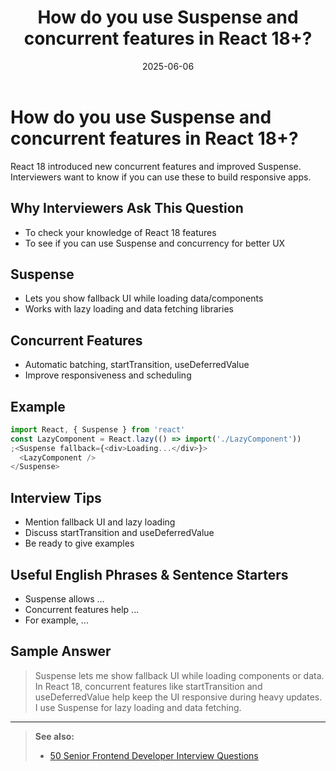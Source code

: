 ﻿---
title: 'How do you use Suspense and concurrent features in React 18+?'
date: '2025-06-06'
tags: ['interview', 'react', 'suspense', 'concurrent', 'react 18']
draft: false
summary: 'A practical guide to Suspense and concurrent features in React 18+, with examples and interview tips.'
authors: ['default']
layout: PostSimple
---

# How do you use Suspense and concurrent features in React 18+?

React 18 introduced new concurrent features and improved Suspense. Interviewers want to know if you can use these to build responsive apps.

## Why Interviewers Ask This Question

- To check your knowledge of React 18 features
- To see if you can use Suspense and concurrency for better UX

## Suspense

- Lets you show fallback UI while loading data/components
- Works with lazy loading and data fetching libraries

## Concurrent Features

- Automatic batching, startTransition, useDeferredValue
- Improve responsiveness and scheduling

## Example

```js
import React, { Suspense } from 'react'
const LazyComponent = React.lazy(() => import('./LazyComponent'))
;<Suspense fallback={<div>Loading...</div>}>
  <LazyComponent />
</Suspense>
```

## Interview Tips

- Mention fallback UI and lazy loading
- Discuss startTransition and useDeferredValue
- Be ready to give examples

## Useful English Phrases & Sentence Starters

- Suspense allows ...
- Concurrent features help ...
- For example, ...

## Sample Answer

> Suspense lets me show fallback UI while loading components or data. In React 18, concurrent features like startTransition and useDeferredValue help keep the UI responsive during heavy updates. I use Suspense for lazy loading and data fetching.

---

> **See also:**
>
> - [50 Senior Frontend Developer Interview Questions](./)
